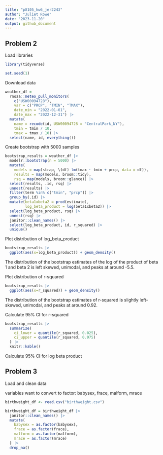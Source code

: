 ```yaml
---
title: "p8105_hw6_jer2243"
author: "Juliet Rowe"
date: "2023-11-20"
output: github_document
---
```


## Problem 2

Load libraries
```r
library(tidyverse)

set.seed(1)
```


Download data
```r
weather_df = 
  rnoaa::meteo_pull_monitors(
    c("USW00094728"),
    var = c("PRCP", "TMIN", "TMAX"), 
    date_min = "2022-01-01",
    date_max = "2022-12-31") |>
  mutate(
    name = recode(id, USW00094728 = "CentralPark_NY"),
    tmin = tmin / 10,
    tmax = tmax / 10) |>
  select(name, id, everything())
```

Create bootstrap with 5000 samples
```r
bootstrap_results = weather_df |> 
  modelr::bootstrap(n = 5000) |> 
  mutate(
    models = map(strap, \(df) lm(tmax ~ tmin + prcp, data = df)),
    results = map(models, broom::tidy),
    rsq = map(models, broom::glance)) |> 
  select(results, .id, rsq) |> 
  unnest(results) |>
  filter(term %in% c("tmin", "prcp")) |>
  group_by(.id) |>
  mutate(beta1xbeta2 = prod(estimate),
         log_beta_product = log(beta1xbeta2)) |>
  select(log_beta_product, rsq) |>
  unnest(rsq) |>
  janitor::clean_names() |>
  select(log_beta_product, id, r_squared) |>
  unique()

```

Plot distribution of log_beta_product
```r
bootstrap_results |>
  ggplot(aes(x=log_beta_product)) + geom_density()
```
The distribution of the bootstrap estimates of the log of the product of beta 1 and beta 2 is left skewed, unimodal, and peaks at around -5.5.


Plot distribution of r-squared
```r
bootstrap_results |>
  ggplot(aes(x=r_squared)) + geom_density()
```
The distribution of the bootstrap estimates of r-squared is slightly left-skewed, unimodal, and peaks at around 0.92.


Calculate 95% CI for r-squared
```r
bootstrap_results |>
  summarize(
    ci_lower = quantile(r_squared, 0.025),
    ci_upper = quantile(r_squared, 0.975)
  ) |>
  knitr::kable()
```


Calculate 95% CI for log beta product

## Problem 3

Load and clean data

variables want to convert to factor: babysex, frace, malform, mrace
```r
birthweight_df <- read.csv("birthweight.csv")

birthweight_df = birthweight_df |>
  janitor::clean_names() |>
  mutate(
    babysex = as.factor(babysex),
    frace = as.factor(frace),
    malform = as.factor(malform),
    mrace = as.factor(mrace)
  ) |>
  drop_na()
  
```


